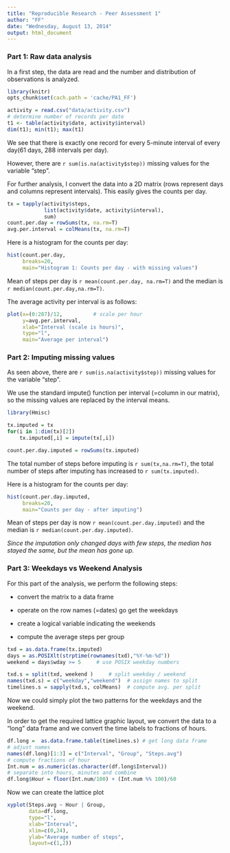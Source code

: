 ```yaml
---
title: "Reproducible Research - Peer Assessment 1"
author: "FF"
date: "Wednesday, August 13, 2014"
output: html_document
---
```


### Part 1: Raw data analysis

In a first step, the data are read and the number and distribution of observations is analyzed. 

```r
library(knitr)
opts_chunk$set(cach.path = 'cache/PA1_FF')
```



```r
activity = read.csv("data/activity.csv")
# determine number of records per date
t1 <- table(activity$date, activity$interval)
dim(t1); min(t1); max(t1)
```

We see that there is exactly one record for every 5-minute interval of every day(61 days, 288 intervals per day).

However, there are `r sum(is.na(activity$step))` missing values for the variable "step". 

For further analysis, I convert the data into a 2D matrix (rows represent days and columns represent intervals).
This easily gives the counts per day. 
```r
tx = tapply(activity$steps,
            list(activity$date, activity$interval),
            sum)
count.per.day = rowSums(tx, na.rm=T)
avg.per.interval = colMeans(tx, na.rm=T)
```

Here is a histogram for the counts per day: 
```r
hist(count.per.day,
     breaks=20,
     main="Histogram 1: Counts per day - with missing values")
```

Mean of steps per day is `r mean(count.per.day, na.rm=T)`
and the median is `r median(count.per.day,na.rm=T)`.

The average activity per interval is as follows:
```r
plot(x=(0:287)/12,          # scale per hour 
     y=avg.per.interval,
     xlab="Interval (scale is hours)",
     type="l",
     main="Average per interval")
```

### Part 2: Imputing missing values
As seen above, there are `r sum(is.na(activity$step))` missing values for the variable "step".

We use the standard impute() function per interval (=column in our matrix), so the missing values are replaced by the interval means. 

```r
library(Hmisc)
```
```r
tx.imputed = tx
for(i in 1:dim(tx)[2])
    tx.imputed[,i] = impute(tx[,i])

count.per.day.imputed = rowSums(tx.imputed)
```

The total number of steps before imputing is 
`r sum(tx,na.rm=T)`, the total number of steps after imputing has increased to `r sum(tx.imputed)`.

Here is a histogram for the counts per day: 
```r
hist(count.per.day.imputed,
     breaks=20,
     main="Counts per day - after imputing")
```

Mean of steps per day is now `r mean(count.per.day.imputed)`
and the median is `r median(count.per.day.imputed)`.

*Since the imputation only changed days with few steps, the median has stayed the same, but the mean has gone up.*

### Part 3: Weekdays vs Weekend Analysis 

For this part of the analysis, we perform the following steps:

* convert the matrix to a data frame

* operate on the row names (=dates) go get the weekdays

* create a logical variable indicating the weekends 

* compute the average steps per group 
 
```r
txd = as.data.frame(tx.imputed)
days = as.POSIXlt(strptime(rownames(txd),"%Y-%m-%d"))
weekend = days$wday >= 5     # use POSIX weekday numbers 

txd.s = split(txd, weekend )     # split weekday / weekend
names(txd.s) = c("weekday","weekend")  # assign names to split
timelines.s = sapply(txd.s, colMeans)  # compute avg. per split
```

Now we could simply plot the two patterns for the weekdays and the weekend. 

In order to get the required lattice graphic layout, we convert the data to a "long" data frame and we convert the time labels to fractions of hours. 
 
```r
df.long =  as.data.frame.table(timelines.s) # get long data frame 
# adjust names 
names(df.long)[1:3] = c("Interval", "Group", "Steps.avg") 
# compute fractions of hour
Int.num = as.numeric(as.character(df.long$Interval))
# separate into hours, minutes and combine 
df.long$Hour = floor(Int.num/100) + (Int.num %% 100)/60
```

Now we can create the lattice plot 
```r

xyplot(Steps.avg ~ Hour | Group,
       data=df.long,
       type="l",
       xlab="Interval",
       xlim=c(0,24),
       ylab="Average number of steps",
       layout=c(1,2))

```
 


